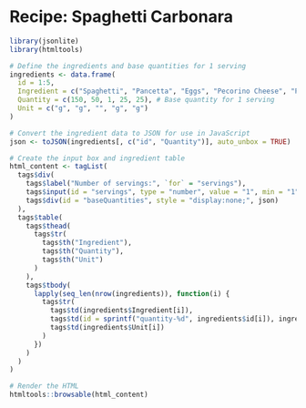 # Recipe: Spaghetti Carbonara

```r
library(jsonlite)
library(htmltools)

# Define the ingredients and base quantities for 1 serving
ingredients <- data.frame(
  id = 1:5,
  Ingredient = c("Spaghetti", "Pancetta", "Eggs", "Pecorino Cheese", "Parmesan Cheese"),
  Quantity = c(150, 50, 1, 25, 25), # Base quantity for 1 serving
  Unit = c("g", "g", "", "g", "g")
)

# Convert the ingredient data to JSON for use in JavaScript
json <- toJSON(ingredients[, c("id", "Quantity")], auto_unbox = TRUE)

# Create the input box and ingredient table
html_content <- tagList(
  tags$div(
    tags$label("Number of servings:", `for` = "servings"),
    tags$input(id = "servings", type = "number", value = "1", min = "1", oninput = "scaleIngredients()"),
    tags$div(id = "baseQuantities", style = "display:none;", json)
  ),
  tags$table(
    tags$thead(
      tags$tr(
        tags$th("Ingredient"),
        tags$th("Quantity"),
        tags$th("Unit")
      )
    ),
    tags$tbody(
      lapply(seq_len(nrow(ingredients)), function(i) {
        tags$tr(
          tags$td(ingredients$Ingredient[i]),
          tags$td(id = sprintf("quantity-%d", ingredients$id[i]), ingredients$Quantity[i]),
          tags$td(ingredients$Unit[i])
        )
      })
    )
  )
)

# Render the HTML
htmltools::browsable(html_content)
```